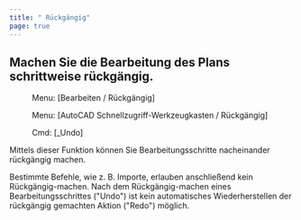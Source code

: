 ```yaml
---
title: " Rückgängig"
page: true
---
```

## Machen Sie die Bearbeitung des Plans schrittweise r&#252;ckg&#228;ngig.
<GeoMapper> <Menu> Menu: [Bearbeiten / Rückgängig] </Menu> </GeoMapper>
<GeoDesigner> <Menu> Menu: [AutoCAD Schnellzugriff-Werkzeugkasten / Rückgängig] </Menu> 
 <Menu> Cmd: [_Undo] </Menu> </GeoDesigner>

Mittels dieser Funktion k&#246;nnen Sie Bearbeitungsschritte nacheinander r&#252;ckg&#228;ngig machen.

<Success>
Bestimmte Befehle, wie z. B. Importe, erlauben anschlie&#223;end kein R&#252;ckg&#228;ngig-machen.
</Success>


<Warning>
Nach dem R&#252;ckg&#228;ngig-machen eines Bearbeitungsschrittes (&quot;Undo&quot;) ist kein automatisches Wiederherstellen der r&#252;ckg&#228;ngig gemachten Aktion (&quot;Redo&quot;) m&#246;glich.
</Warning>
